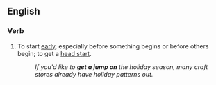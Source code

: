 ==English==

===Verb===
{{head|en|verb|head=[[get]] [[a]] [[jump]] [[on]]}}

# {{context|idiomatic|lang=en}} To start [[early]], especially before something begins or before others begin; to get a [[head start]].
#: ''If you'd like to '''get a jump on''' the holiday season, many craft stores already have holiday patterns out.''